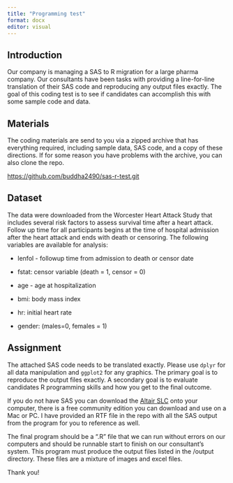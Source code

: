 ```yaml
---
title: "Programming test"
format: docx
editor: visual
---
```


## Introduction

Our company is managing a SAS to R migration for a large pharma company. Our consultants have been tasks with providing a line-for-line translation of their SAS code and reproducing any output files exactly. The goal of this coding test is to see if candidates can accomplish this with some sample code and data.

## Materials

The coding materials are send to you via a zipped archive that has everything required, including sample data, SAS code, and a copy of these directions. If for some reason you have problems with the archive, you can also clone the repo.

<https://github.com/buddha2490/sas-r-test.git>

## Dataset

The data were downloaded from the Worcester Heart Attack Study that includes several risk factors to assess survival time after a heart attack. Follow up time for all participants begins at the time of hospital admission after the heart attack and ends with death or censoring. The following variables are available for analysis:

-   lenfol - followup time from admission to death or censor date

-   fstat: censor variable (death = 1, censor = 0)

-   age - age at hospitalization

-   bmi: body mass index

-   hr: initial heart rate

-   gender: (males=0, females = 1)

## Assignment

The attached SAS code needs to be translated exactly. Please use `dplyr` for all data manipulation and `ggplot2` for any graphics. The primary goal is to reproduce the output files exactly. A secondary goal is to evaluate candidates R programming skills and how you get to the final outcome.

If you do not have SAS you can download the [Altair SLC](https://altair.com/altair-slc) onto your computer, there is a free community edition you can download and use on a Mac or PC. I have provided an RTF file in the repo with all the SAS output from the program for you to reference as well.

The final program should be a ".R" file that we can run without errors on our computers and should be runnable start to finish on our consultant's system. This program must produce the output files listed in the /output directory. These files are a mixture of images and excel files.

Thank you!
